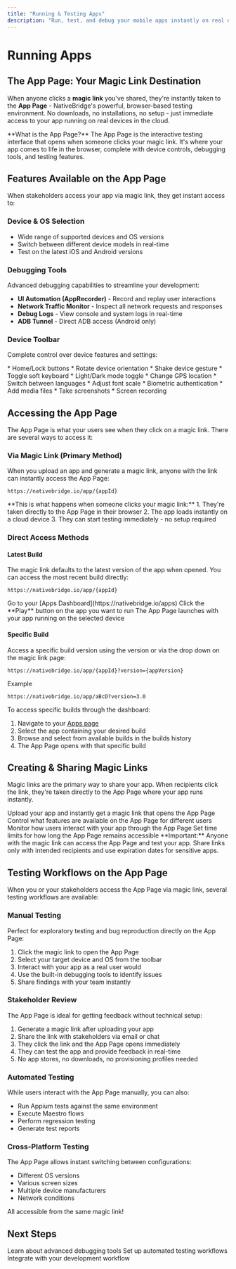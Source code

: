 ```yaml
---
title: "Running & Testing Apps"
description: "Run, test, and debug your mobile apps instantly on real devices in the cloud via magic links"
---
```


# Running Apps

## The App Page: Your Magic Link Destination

When anyone clicks a **magic link** you've shared, they're instantly taken to the **App Page** - NativeBridge's powerful, browser-based testing environment. No downloads, no installations, no setup - just immediate access to your app running on real devices in the cloud.

<Note>
**What is the App Page?**
The App Page is the interactive testing interface that opens when someone clicks your magic link. It's where your app comes to life in the browser, complete with device controls, debugging tools, and testing features.
</Note>


## Features Available on the App Page

When stakeholders access your app via magic link, they get instant access to:

### Device & OS Selection
* Wide range of supported devices and OS versions
* Switch between different device models in real-time
* Test on the latest iOS and Android versions

### Debugging Tools
Advanced debugging capabilities to streamline your development:

* **UI Automation (AppRecorder)** - Record and replay user interactions
* **Network Traffic Monitor** - Inspect all network requests and responses
* **Debug Logs** - View console and system logs in real-time
* **ADB Tunnel** - Direct ADB access (Android only)

### Device Toolbar

Complete control over device features and settings:

<Tabs>
  <Tab title="System Controls">
    * Home/Lock buttons
    * Rotate device orientation
    * Shake device gesture
    * Toggle soft keyboard
  </Tab>

  <Tab title="Device Settings">
    * Light/Dark mode toggle
    * Change GPS location
    * Switch between languages
    * Adjust font scale
  </Tab>

  <Tab title="Testing Features">
    * Biometric authentication
    * Add media files
    * Take screenshots
    * Screen recording
  </Tab>
</Tabs>

## Accessing the App Page

The App Page is what your users see when they click on a magic link. There are several ways to access it:

### Via Magic Link (Primary Method)

When you upload an app and generate a magic link, anyone with the link can instantly access the App Page:

```
https://nativebridge.io/app/{appId}
```

<Info>
**This is what happens when someone clicks your magic link:**
1. They're taken directly to the App Page in their browser
2. The app loads instantly on a cloud device
3. They can start testing immediately - no setup required
</Info>

### Direct Access Methods

#### Latest Build

The magic link defaults to the latest version of the app when opened. You can access the most recent build directly:

```
https://nativebridge.io/app/{appId}
```

<Steps>
  <Step title="Navigate to Apps Dashboard">
    Go to your [Apps Dashboard](https://nativebridge.io/apps)
  </Step>

  <Step title="Select Your App">
    Click the **Play** button on the app you want to run
  </Step>

  <Step title="App Page Opens">
    The App Page launches with your app running on the selected device
  </Step>
</Steps>

#### Specific Build

Access a specific build version using the version or via the drop down on the magic link page:

```
https://nativebridge.io/app/{appId}?version={appVersion}
```

Example
```
https://nativebridge.io/app/aBcD?version=3.0
```

To access specific builds through the dashboard:

1. Navigate to your [Apps page](https://nativebridge.io/apps)
2. Select the app containing your desired build
3. Browse and select from available builds in the builds history
4. The App Page opens with that specific build

## Creating & Sharing Magic Links

Magic links are the primary way to share your app. When recipients click the link, they're taken directly to the App Page where your app runs instantly.

<CardGroup cols={2}>
  <Card title="Generate Link" icon="link">
    Upload your app and instantly get a magic link that opens the App Page
  </Card>

  <Card title="Set Permissions" icon="shield">
    Control what features are available on the App Page for different users
  </Card>

  <Card title="Track Usage" icon="chart-bar">
    Monitor how users interact with your app through the App Page
  </Card>

  <Card title="Expire Links" icon="clock">
    Set time limits for how long the App Page remains accessible
  </Card>
</CardGroup>

<Warning>
**Important:** Anyone with the magic link can access the App Page and test your app. Share links only with intended recipients and use expiration dates for sensitive apps.
</Warning>

## Testing Workflows on the App Page

When you or your stakeholders access the App Page via magic link, several testing workflows are available:

### Manual Testing

Perfect for exploratory testing and bug reproduction directly on the App Page:

1. Click the magic link to open the App Page
2. Select your target device and OS from the toolbar
3. Interact with your app as a real user would
4. Use the built-in debugging tools to identify issues
5. Share findings with your team instantly

### Stakeholder Review

The App Page is ideal for getting feedback without technical setup:

1. Generate a magic link after uploading your app
2. Share the link with stakeholders via email or chat
3. They click the link and the App Page opens immediately
4. They can test the app and provide feedback in real-time
5. No app stores, no downloads, no provisioning profiles needed

### Automated Testing

While users interact with the App Page manually, you can also:

* Run Appium tests against the same environment
* Execute Maestro flows
* Perform regression testing
* Generate test reports

### Cross-Platform Testing

The App Page allows instant switching between configurations:

* Different OS versions
* Various screen sizes
* Multiple device manufacturers
* Network conditions

All accessible from the same magic link!

## Next Steps

<CardGroup cols={2}>
  <Card title="Debugging Features" icon="bug" href="/platform/app-management/debugging-tools">
    Learn about advanced debugging tools
  </Card>

  <Card title="Test Automation" icon="robot" href="/testing/test-automation">
    Set up automated testing workflows
  </Card>


  <Card title="API Integration" icon="code" href="/api-reference">
    Integrate with your development workflow
  </Card>
</CardGroup>